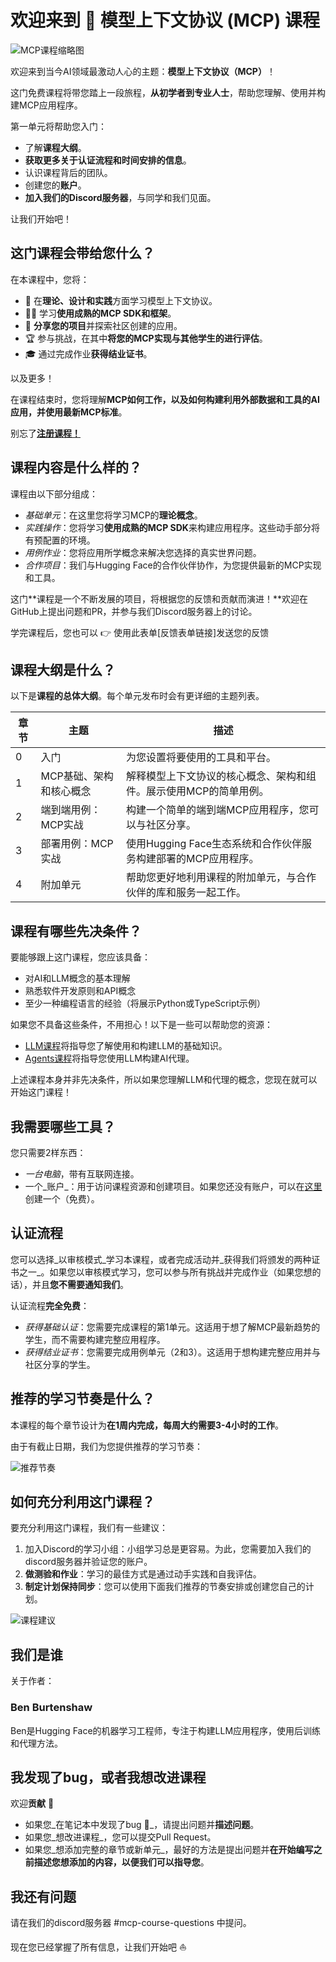 # 欢迎来到 🤗 模型上下文协议 (MCP) 课程

![MCP课程缩略图](https://huggingface.co/datasets/mcp-course/images/resolve/main/unit0/1.png)

欢迎来到当今AI领域最激动人心的主题：**模型上下文协议（MCP）**！

这门免费课程将带您踏上一段旅程，**从初学者到专业人士**，帮助您理解、使用并构建MCP应用程序。

第一单元将帮助您入门：

* 了解**课程大纲**。
* **获取更多关于认证流程和时间安排的信息**。
* 认识课程背后的团队。
* 创建您的**账户**。
* **加入我们的Discord服务器**，与同学和我们见面。

让我们开始吧！

## 这门课程会带给您什么？

在本课程中，您将：

* 📖 在**理论、设计和实践**方面学习模型上下文协议。
* 🧑‍💻 学习**使用成熟的MCP SDK和框架**。
* 💾 **分享您的项目**并探索社区创建的应用。
* 🏆 参与挑战，在其中**将您的MCP实现与其他学生的进行评估**。
* 🎓 通过完成作业**获得结业证书**。

以及更多！

在课程结束时，您将理解**MCP如何工作，以及如何构建利用外部数据和工具的AI应用，并使用最新MCP标准**。

别忘了[**注册课程！**](https://huggingface.co/mcp-course)

## 课程内容是什么样的？

课程由以下部分组成：

* _基础单元_：在这里您将学习MCP的**理论概念**。
* _实践操作_：您将学习**使用成熟的MCP SDK**来构建应用程序。这些动手部分将有预配置的环境。
* _用例作业_：您将应用所学概念来解决您选择的真实世界问题。
* _合作项目_：我们与Hugging Face的合作伙伴协作，为您提供最新的MCP实现和工具。
 
这门**课程是一个不断发展的项目，将根据您的反馈和贡献而演进！**欢迎在GitHub上提出问题和PR，并参与我们Discord服务器上的讨论。

学完课程后，您也可以 👉 使用此表单[反馈表单链接]发送您的反馈

## 课程大纲是什么？

以下是**课程的总体大纲**。每个单元发布时会有更详细的主题列表。

| 章节 | 主题 | 描述 |
| ------- | ------------------------------------------- | ---------------------------------------------------------------------------------------------------------------------- |
| 0 | 入门 | 为您设置将要使用的工具和平台。 |
| 1 | MCP基础、架构和核心概念 | 解释模型上下文协议的核心概念、架构和组件。展示使用MCP的简单用例。 |
| 2 | 端到端用例：MCP实战 | 构建一个简单的端到端MCP应用程序，您可以与社区分享。 |
| 3 | 部署用例：MCP实战 | 使用Hugging Face生态系统和合作伙伴服务构建部署的MCP应用程序。 |
| 4 | 附加单元 | 帮助您更好地利用课程的附加单元，与合作伙伴的库和服务一起工作。 |

## 课程有哪些先决条件？

要能够跟上这门课程，您应该具备：

* 对AI和LLM概念的基本理解
* 熟悉软件开发原则和API概念
* 至少一种编程语言的经验（将展示Python或TypeScript示例）

如果您不具备这些条件，不用担心！以下是一些可以帮助您的资源：

* [LLM课程](https://huggingface.co/learn/llm-course/)将指导您了解使用和构建LLM的基础知识。
* [Agents课程](https://huggingface.co/learn/agents-course/)将指导您使用LLM构建AI代理。

<Tip>

上述课程本身并非先决条件，所以如果您理解LLM和代理的概念，您现在就可以开始这门课程！

</Tip>

## 我需要哪些工具？

您只需要2样东西：

* _一台电脑_，带有互联网连接。
* 一个_账户_：用于访问课程资源和创建项目。如果您还没有账户，可以在[这里](https://huggingface.co/join)创建一个（免费）。

## 认证流程

您可以选择_以审核模式_学习本课程，或者完成活动并_获得我们将颁发的两种证书之一_。如果您以审核模式学习，您可以参与所有挑战并完成作业（如果您想的话），并且**您不需要通知我们**。

认证流程**完全免费**：

* _获得基础认证_：您需要完成课程的第1单元。这适用于想了解MCP最新趋势的学生，而不需要构建完整应用程序。
* _获得结业证书_：您需要完成用例单元（2和3）。这适用于想构建完整应用并与社区分享的学生。

## 推荐的学习节奏是什么？

本课程的每个章节设计为**在1周内完成，每周大约需要3-4小时的工作**。

由于有截止日期，我们为您提供推荐的学习节奏：

![推荐节奏](https://huggingface.co/datasets/mcp-course/images/resolve/main/unit0/2.png)

## 如何充分利用这门课程？

要充分利用这门课程，我们有一些建议：

1. 加入Discord的学习小组：小组学习总是更容易。为此，您需要加入我们的discord服务器并验证您的账户。
2. **做测验和作业**：学习的最佳方式是通过动手实践和自我评估。
3. **制定计划保持同步**：您可以使用下面我们推荐的节奏安排或创建您自己的计划。

![课程建议](https://huggingface.co/datasets/mcp-course/images/resolve/main/unit0/3.png)

## 我们是谁

关于作者：

### Ben Burtenshaw

Ben是Hugging Face的机器学习工程师，专注于构建LLM应用程序，使用后训练和代理方法。

<!-- ## 致谢 -->

<!-- 我们要向以下个人和合作伙伴致以诚挚的感谢，感谢他们宝贵的贡献和支持： -->

<!-- TODO: @burtenshaw 添加贡献者和合作伙伴 -->

## 我发现了bug，或者我想改进课程

欢迎**贡献** 🤗

* 如果您_在笔记本中发现了bug 🐛_，请提出问题并**描述问题**。
* 如果您_想改进课程_，您可以提交Pull Request。
* 如果您_想添加完整的章节或新单元_，最好的方法是提出问题并**在开始编写之前描述您想添加的内容，以便我们可以指导您**。

## 我还有问题

请在我们的discord服务器 #mcp-course-questions 中提问。

现在您已经掌握了所有信息，让我们开始吧 ⛵ 